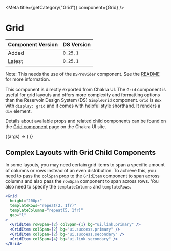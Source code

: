 

<Meta title={getCategory("Grid")} component={Grid} />

# Grid

| Component Version | DS Version |
| ----------------- | ---------- |
| Added             | `0.25.1`   |
| Latest            | `0.25.1`   |

Note: This needs the use of the `DSProvider` component. See the
[README](https://nypl.github.io/nypl-design-system/storybook-static/?path=/story/chakra-ui--page#dsprovider)
for more information.

This component is directly exported from Chakra UI. The `Grid` component is
useful for grid layouts and offers more complexity and formatting options than
the Reservoir Design System (DS) `SimpleGrid` component. `Grid` is `Box` with `display: grid` and it comes
with helpful style shorthand. It renders a `div` element.

Details about available props and related child components can be found on the
[Grid component](https://chakra-ui.com/docs/layout/grid) page on the Chakra UI site.

<Canvas>
  <Story
    name="Grid"
    args={{
      templateColumns: "repeat(5, 1fr)",
      gap: "l",
    }}
  >
    {(args) => (
      <Grid {...args}>
        <Box w="100%" h="20" bg="brand.primary" />
        <Box w="100%" h="20" bg="brand.secondary" />
        <Box w="100%" h="20" bg="brand.primary" />
        <Box w="100%" h="20" bg="brand.secondary" />
        <Box w="100%" h="20" bg="brand.primary" />
        <Box w="100%" h="20" bg="brand.secondary" />
        <Box w="100%" h="20" bg="brand.primary" />
        <Box w="100%" h="20" bg="brand.secondary" />
        <Box w="100%" h="20" bg="brand.primary" />
        <Box w="100%" h="20" bg="brand.secondary" />
      </Grid>
    )}
  </Story>
</Canvas>

## Complex Layouts with Grid Child Components

In some layouts, you may need certain grid items to span a specific amount of
columns or rows instead of an even distribution. To achieve this, you need to
pass the `colSpan` prop to the `GridItem` component to span across columns and
also pass the `rowSpan` component to span across rows. You also need to specify
the `templateColumns` and `templateRows`.

<Canvas>
  <DSProvider>
    <Grid
      height="200px"
      templateRows="repeat(2, 1fr)"
      templateColumns="repeat(5, 1fr)"
      gap="l"
    >
      <GridItem rowSpan={2} colSpan={1} bg="ui.link.primary" />
      <GridItem colSpan={2} bg="ui.success.primary" />
      <GridItem colSpan={2} bg="ui.success.secondary" />
      <GridItem colSpan={4} bg="ui.link.secondary" />
    </Grid>
  </DSProvider>
</Canvas>

```jsx
<Grid
  height="200px"
  templateRows="repeat(2, 1fr)"
  templateColumns="repeat(5, 1fr)"
  gap="l"
>
  <GridItem rowSpan={2} colSpan={1} bg="ui.link.primary" />
  <GridItem colSpan={2} bg="ui.success.primary" />
  <GridItem colSpan={2} bg="ui.success.secondary" />
  <GridItem colSpan={4} bg="ui.link.secondary" />
</Grid>
```
